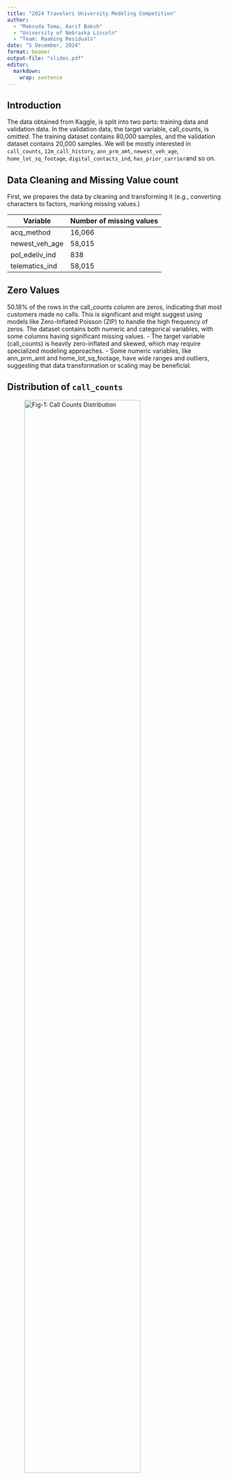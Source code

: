 ---
title: "2024 Travelers University Modeling Competition"
author: 
  - "Maksuda Toma, Aarif Baksh"
  - "University of Nebraska Lincoln"
  - "Team: Roaming Residuals"
date: "5 December, 2024"
format: beamer
output-file: "slides.pdf"
editor: 
  markdown: 
    wrap: sentence
---

## Introduction

The data obtained from Kaggle, is split into two parts: training data and validation data.
In the validation data, the target variable, call_counts, is omitted.
The training dataset contains 80,000 samples, and the validation dataset contains 20,000 samples.
We will be mostly interested in `call_counts`, `12m_call_history`, `ann_prm_amt`, `newest_veh_age`, `home_lot_sq_footage`, `digital_contacts_ind`, `has_prior_carrier`and so on.

## Data Cleaning and Missing Value count

First, we prepares the data by cleaning and transforming it (e.g., converting characters to factors, marking missing values.)

| Variable       | Number of missing values |
|----------------|--------------------------|
| acq_method     | 16,066                   |
| newest_veh_age | 58,015                   |
| pol_edeliv_ind | 838                      |
| telematics_ind | 58,015                   |

## Zero Values

50.18% of the rows in the call_counts column are zeros, indicating that most customers made no calls.
This is significant and might suggest using models like Zero-Inflated Poisson (ZIP) to handle the high frequency of zeros.
The dataset contains both numeric and categorical variables, with some columns having significant missing values.
- The target variable (call_counts) is heavily zero-inflated and skewed, which may require specialized modeling approaches.
- Some numeric variables, like ann_prm_amt and home_lot_sq_footage, have wide ranges and outliers, suggesting that data transformation or scaling may be beneficial.

## Distribution of `call_counts`

![Fig-1: Call Counts Distribution](call_count.png){width="80%"}

This graph shows that the response variable is rightly skewed.

## Missing Data Summary

| **Variable**   | **Missing (%)** |
|----------------|-----------------|
| telematics_ind | 72%             |
| newest_veh_age | 72%             |

## Missing Value display-1

The UpSet Plot visualizes missing data patterns across variables, with newest_veh_age and telematics_ind having the highest missingness.
Most rows (\~45,731) have missing values only in newest_veh_age, while overlapping missingness across multiple variables is less common.
This suggests prioritizing simple imputation for isolated missingness and predictive methods for overlapping patterns.
![Fig-2: Missing Value](14.png){width="80%"}

## Missing Value display-2

This chart highlights missing data percentages across features.
Most features have no missing values, but newest_veh_age and telematics_ind (72.52% missing) require advanced handling, while acq_method (20.08%) needs simpler imputation.
Minimal effort is required for features like pol_edeliv_ind (1.05%).
![Fig-3: Missing Value](10.png){width="80%"}

## Correlation Matrix

The correlation heatmap identifies X12m_call_history as the strongest predictor of call_counts ($r$≈0.28), while most other variables show weak or no correlations.
There are no strong negative relationships, and overall correlations are weak.
This suggests the need for non-linear models or feature engineering to capture complex interactions.
![Fig-4: Heat Map](000012.png){width="80%"}

## Call_counts distribution with significant predictor

The violin plot reveals a heavily skewed distribution of call_counts across all acq_method categories, with most values near 0 and a few outliers.
The similar distributions across methods, including the NA category, suggest minimal impact of acq_method on call_counts.
This aligns with ANOVA results showing marginal significance, warranting further analysis of outliers or interactions.
![Fig-5: Violin Plot](17.png){width="80%"}

## Models

| **Models**                     | **Status** |
|--------------------------------|------------|
| Gradient Boosted Machine (GBM) | Tried      |
| Zero Inflated Poission (ZIP)   | Tried      |
| Hurdle                         | Considered |
| Two Part Model                 | Considered |

## Model Comparison

1.  **Gradient Boosting Machine (GBM)**
    -   Test RMSE: 36.1614
    -   Key predictor: `X12m_call_history`
2.  **Zero-Inflated Poisson (ZIP)**
    -   Test RMSE: 36.53
    -   Suitable for zero-inflated data.

## Model Selection

**Gradient Boosting Machine (GBM)**

-   Test RMSE: 36.1614

-   Best Performing Model

-   **Parameter Tuning**: Trial and Error

-   **Challenge**: Dataset was too large for hyperparameter tuning

## Variable Selection

**Gradient Boosting Machine (GBM)**

![Fig-5: Variable Importance Plot](VariableImportance.png){width="80%"}

-   An initial GBM was run with all the variables, and then a subset of 3 variables was selected from the variable importance plot, and another gbm model was run with those three variables.


## Variable Selection

![Fig-6: Variable Importance](var_imp_val.png){width="80%"}

-   Most Important Variables: X12m_call_history, tenure_at_snapshot, and acq_method

-   Test RMSE for Model with all variables: 36.1742

-   Test RMSE for Model with 3 variables selected from Variable Importance Plot: 36.1614



## Model Evaluation

![Fig-6: Train and Test RMSE Curves](Test_Train.png){width="80%"}

-   Train RMSE: 35.67179
-   Test RMSE: 36.1742

## Concerns

1.  The model is likely sub-optimal, as it struggled to achieve a good accuracy score (on the validation set) and the parameters were tuned through trial and error instead of using a grid search to find the optimal values.

